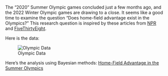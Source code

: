 The "2020" Summer Olympic games concluded just a few months ago, and the 2022 Winter Olympic games are drawing to a close.  It seems like a good time to examine the question "Does home-field advantage exist in the Olympics?"  This research question is inspired by these articles from [NPR](https://www.npr.org/sections/tokyo-olympics-live-updates/2021/08/07/1025452727/how-home-field-advantage-gives-olympic-host-countries-an-edge-and-more-gold-medals) and [FiveThirtyEight](https://fivethirtyeight.com/features/is-there-home-field-advantage-at-the-olympics/).

Here is the data:

![Olympic Data](../images/olympics-data.png)

Here's the analysis using Bayesian methods:  [Home-Field Advantage in the Summer Olympics](https://github.com/not-that-john-williams/olympics-bayesian/blob/853de9d1b9f357f8dd70c9634c6f32e7af747490/Home-Field-Advantage-in-the-Summer-Olympics.md)

